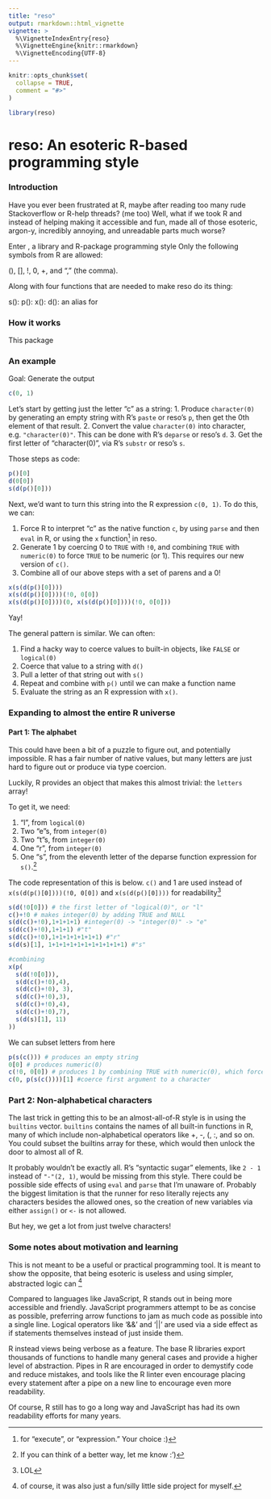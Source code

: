 ```yaml
---
title: "reso"
output: rmarkdown::html_vignette
vignette: >
  %\VignetteIndexEntry{reso}
  %\VignetteEngine{knitr::rmarkdown}
  %\VignetteEncoding{UTF-8}
---
```


```r
knitr::opts_chunk$set(
  collapse = TRUE,
  comment = "#>"
)
```

```r
library(reso)
```

# reso: An esoteric R-based programming style

### Introduction 

Have you ever been frustrated at R, maybe after reading too many rude
Stackoverflow or R-help threads? (me too) Well, what if we took R and instead
of helping making it accessible and fun, made all of those esoteric,
argon-y, incredibly annoying, and unreadable parts much worse?

Enter \code{reso}, a library and R-package programming style Only the
following symbols from R are allowed:

(), [], !, 0, +, and "," (the comma).

Along with four functions that are needed to make reso do its thing:

s(): 
p(): 
x(): 
d(): an alias for \code{\link[base]{deparse}}

### How it works

This package 

### An example

Goal: Generate the output
 
```r
c(0, 1)
```

Let's start by getting just the letter "c" as a string: 
1. Produce `character(0)` by generating an empty string with R's `paste` or reso's `p`, then get the 0th element of that result. 
2. Convert the value `character(0)` into character, e.g. `"character(0)"`. This can be done with R's `deparse` or reso's `d`. 
3. Get the first letter of "character(0)", via R's `substr` or reso's `s`. 

Those steps as code: 

```r
p()[0]
d(0[0])
s(d(p()[0]))
```

Next, we'd want to turn this string into the R expression `c(0, 1)`. To do this, we can: 

1. Force R to interpret "c" as the native function `c`, by using `parse` and then `eval` in R, or using the `x` function^[for "execute", or "expression." Your choice :)] in reso. 
2. Generate 1 by coercing 0 to `TRUE` with `!0`, and combining `TRUE` with `numeric(0)` to force `TRUE` to be numeric (or 1). This requires our new version of `c()`.
3. Combine all of our above steps with a set of parens and a 0!

```r
x(s(d(p()[0])))
x(s(d(p()[0])))(!0, 0[0])
x(s(d(p()[0])))(0, x(s(d(p()[0])))(!0, 0[0]))
```

Yay! 

The general pattern is similar. We can often:

1. Find a hacky way to coerce values to built-in objects, like `FALSE` or `logical(0)`
2. Coerce that value to a string with `d()`
3. Pull a letter of that string out with `s()`
4. Repeat and combine with `p()` until we can make a function name
5. Evaluate the string as an R expression with `x()`. 

### Expanding to almost the entire R universe

#### Part 1: The alphabet

This could have been a bit of a puzzle to figure out, and potentially impossible. R has a fair number of native values, but many letters are just hard to figure out or produce via type coercion. 

Luckily, R provides an object that makes this almost trivial: the `letters` array! 

To get it, we need: 

1. "l", from `logical(0)`
2. Two "e"s, from `integer(0)`
3. Two "t"s, from `integer(0)`
4. One "r", from `integer(0)`
5. One "s", from the eleventh letter of the deparse function expression for `s()`.^[If you can think of a better way, let me know :')] 

The code representation of this is below. `c()` and 1 are used instead of `x(s(d(p()[0])))(!0, 0[0])` and `x(s(d(p()[0])))` for readability^[LOL]

```r
s(d(!0[0])) # the first letter of "logical(0)", or "l"
c()+!0 # makes integer(0) by adding TRUE and NULL
s(d(c()+!0),1+1+1+1) #integer(0) -> "integer(0)" -> "e"
s(d(c()+!0),1+1+1) #"t"
s(d(c()+!0),1+1+1+1+1+1+1) #"r"
s(d(s)[1], 1+1+1+1+1+1+1+1+1+1+1) #"s"

#combining
x(p(
  s(d(!0[0])),
  s(d(c()+!0),4),
  s(d(c()+!0), 3),
  s(d(c()+!0),3),
  s(d(c()+!0),4),
  s(d(c()+!0),7),
  s(d(s)[1], 11)
))
```

We can subset letters from here


```r
p(s(c())) # produces an empty string
0[0] # produces numeric(0)
c(!0, 0[0]) # produces 1 by combining TRUE with numeric(0), which forces TRUE to numeric. 
c(0, p(s(c())))[1] #coerce first argument to a character
```

### Part 2: Non-alphabetical characters

The last trick in getting this to be an almost-all-of-R style is in using the `builtins` vector. `builtins` contains the names of all built-in functions in R, many of which include non-alphabetical operators like +, -, (, :, and so on. You could subset the builtins array for these, which would then unlock the door to almost all of R. 

It probably wouldn't be exactly all. R's "syntactic sugar" elements, like `2 - 1` instead of `"-"(2, 1)`, would be missing from this style. There could be possible side effects of using `eval` and `parse` that I'm unaware of. Probably the biggest limitation is that the runner for reso literally rejects any characters besides the allowed ones, so the creation of new variables via either `assign()` or `<-` is not allowed. 

But hey, we get a lot from just twelve characters!

### Some notes about motivation and learning

This is not meant to be a useful or practical programming tool. It is meant to show the opposite, that being esoteric is useless and using simpler, abstracted logic can ^[of course, it was also just a fun/silly little side project for myself.]

Compared to languages like JavaScript, R stands out in being more accessible and friendly. JavaScript programmers attempt to be as concise as possible, preferring arrow functions to jam as much code as possible into a single line. Logical operators like '&&' and '||' are used via a side effect as if statements themselves instead of just inside them. 

R instead views being verbose as a feature. The base R libraries export thousands of functions to handle many general cases and provide a higher level of abstraction. Pipes in R are encouraged in order to demystify code and reduce mistakes, and tools like the R linter even encourage placing every statement after a pipe on a new line to encourage even more readability. 

Of course, R still has to go a long way and JavaScript has had its own readability efforts for many years. 



